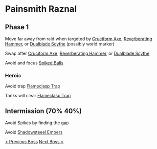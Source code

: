 # Painsmith Raznal

## Phase 1

Move far away from raid when targeted by [Cruciform Axe](https://www.wowhead.com/spell=355568/cruciform-axe),
[Reverberating Hammer](https://www.wowhead.com/spell=348508/reverberating-hammer),
or [Dualblade Scythe](https://www.wowhead.com/spell=355778/dualblade-scythe) (possibly world marker)

Swap after [Cruciform Axe](https://www.wowhead.com/spell=355568/cruciform-axe),
[Reverberating Hammer](https://www.wowhead.com/spell=348508/reverberating-hammer),
or [Dualblade Scythe](https://www.wowhead.com/spell=355778/dualblade-scythe)

Avoid and focus [Spiked Balls](https://www.wowhead.com/spell=352052/spiked-balls)

### Heroic

Avoid trap [Flameclasp Trap](https://www.wowhead.com/spell=348456/flameclasp-trap)

Tanks will clear [Flameclasp Trap](https://www.wowhead.com/spell=348456/flameclasp-trap)

## Intermission (70% 40%)

Avoid Spikes by finding the gap

Avoid [Shadowsteeel Embers](https://www.wowhead.com/spell=355534/shadowsteel-embers)

[< Previous Boss](/bosses/soulrender-dormazain) [Next Boss >](/bosses/guardian-of-the-first-ones)

